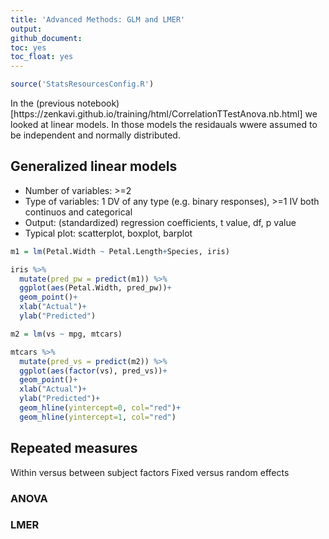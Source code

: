 ```yaml
---
title: 'Advanced Methods: GLM and LMER'
output:
github_document:
toc: yes
toc_float: yes
---
```


```r
source('StatsResourcesConfig.R')
```

In the (previous notebook)[https://zenkavi.github.io/training/html/CorrelationTTestAnova.nb.html] we looked at linear models. In those models the residauals wwere assumed to be independent and normally distributed. 


## Generalized linear models

- Number of variables: >=2  
- Type of variables: 1 DV of any type (e.g. binary responses), >=1 IV both continuos and categorical  
- Output: (standardized) regression coefficients, t value, df, p value  
- Typical plot: scatterplot, boxplot, barplot  

```r
m1 = lm(Petal.Width ~ Petal.Length+Species, iris)

iris %>%
  mutate(pred_pw = predict(m1)) %>%
  ggplot(aes(Petal.Width, pred_pw))+
  geom_point()+
  xlab("Actual")+
  ylab("Predicted")
```

```r
m2 = lm(vs ~ mpg, mtcars)

mtcars %>%
  mutate(pred_vs = predict(m2)) %>%
  ggplot(aes(factor(vs), pred_vs))+
  geom_point()+
  xlab("Actual")+
  ylab("Predicted")+
  geom_hline(yintercept=0, col="red")+
  geom_hline(yintercept=1, col="red")
```

## Repeated measures

Within versus between subject factors
Fixed versus random effects

### ANOVA

### LMER